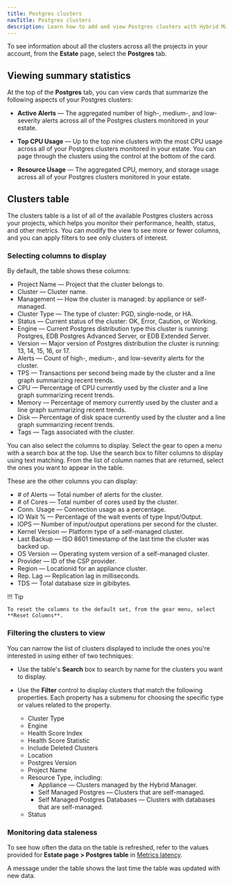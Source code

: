```yaml
---
title: Postgres clusters
navTitle: Postgres clusters
description: Learn how to add and view Postgres clusters with Hybrid Manager.
---
```


To see information about all the clusters across all the projects in your account, from the **Estate** page, select the **Postgres** tab.

## Viewing summary statistics

At the top of the **Postgres** tab, you can view cards that summarize the following aspects of your Postgres clusters:

-   **Active Alerts** — The aggregated number of high-, medium-, and low-severity alerts across all of the Postgres clusters monitored in your estate.

-   **Top CPU Usage** — Up to the top nine clusters with the most CPU usage across all of your Postgres clusters monitored in your estate. You can page through the clusters using the control at the bottom of the card.

-   **Resource Usage** — The aggregated CPU, memory, and storage usage across all of your Postgres clusters monitored in your estate.

## Clusters table

The clusters table is a list of all of the available Postgres clusters across your projects, which helps you monitor their performance, health, status, and other metrics. You can modify the view to see more or fewer columns, and you can apply filters to see only clusters of interest.

### Selecting columns to display

By default, the table shows these columns:

-   Project Name — Project that the cluster belongs to.
-   Cluster — Cluster name.
-   Management — How the cluster is managed: by appliance or self-managed.
-   Cluster Type — The type of cluster: PGD, single-node, or HA.
-   Status — Current status of the cluster: OK, Error, Caution, or Working.
-   Engine — Current Postgres distribution type this cluster is running: Postgres, EDB Postgres Advanced Server, or EDB Extended Server.
-   Version — Major version of Postgres distribution the cluster is running: 13, 14, 15, 16, or 17.
-   Alerts — Count of high-, medium-, and low-severity alerts for the cluster.
-   TPS — Transactions per second being made by the cluster and a line graph summarizing recent trends.
-   CPU  — Percentage of CPU currently used by the cluster and a line graph summarizing recent trends.
-   Memory — Percentage of memory currently used by the cluster and a line graph summarizing recent trends.
-   Disk — Percentage of disk space currently used by the cluster and a line graph summarizing recent trends.
-   Tags — Tags associated with the cluster.

You can also select the columns to display. Select the gear to open a menu with a search box at the top. Use the search box to filter columns to display using text matching. From the list of column names that are returned, select the ones you want to appear in the table. 

These are the other columns you can display:

-   \# of Alerts — Total number of alerts for the cluster.
-   \# of Cores — Total number of cores used by the cluster.
-   Conn. Usage — Connection usage as a percentage.
-   IO Wait % — Percentage of the wait events of type Input/Output.
-   IOPS — Number of input/output operations per second for the cluster.
-   Kernel Version — Platform type of a self-managed cluster.
-   Last Backup — ISO 8601 timestamp of the last time the cluster was backed up.
-   OS Version — Operating system version of a self-managed cluster.
-   Provider — ID of the CSP provider.
-   Region — Locationid for an appliance cluster.
-   Rep. Lag — Replication lag in milliseconds.
-   TDS — Total database size in gibibytes.

!!! Tip

    To reset the columns to the default set, from the gear menu, select **Reset Columns**.

### Filtering the clusters to view

You can narrow the list of clusters displayed to include the ones you're interested in using either of two techniques: 

-   Use the table's **Search** box to search by name for the clusters you want to display.
-   Use the **Filter** control to display clusters that match the following properties. Each property has a submenu for choosing the specific type or values related to the property.

    -   Cluster Type
    -   Engine
    -   Health Score Index
    -   Health Score Statistic
    -   Include Deleted Clusters
    -   Location
    -   Postgres Version
    -   Project Name
    -   Resource Type, including:
        -   Appliance — Clusters managed by the Hybrid Manager.
        -   Self Managed Postgres — Clusters that are self-managed.
        -   Self Managed Postgres Databases — Clusters with databases that are self-managed.
    -   Status

### Monitoring data staleness

To see how often the data on the table is refreshed, refer to the values provided for **Estate page > Postgres table** in [Metrics latency](/edb-postgres-ai/1.2/hybrid-manager/using_hybrid_manager/monitoring/monitoring_console/metrics_latency/).

A message under the table shows the last time the table was updated with new data.
